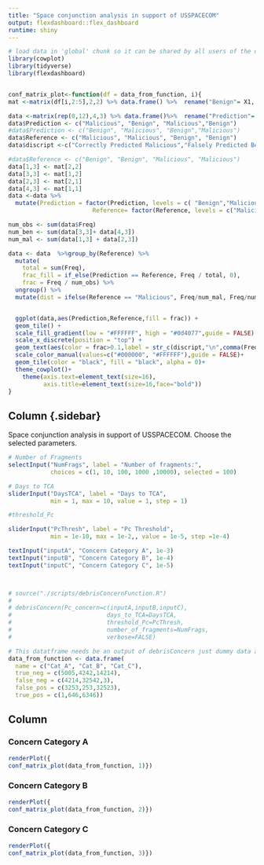 ```yaml
---
title: "Space conjunction analysis in support of USSPACECOM"
output: flexdashboard::flex_dashboard
runtime: shiny
---
```





```r
# load data in 'global' chunk so it can be shared by all users of the dashboard
library(cowplot)
library(tidyverse)
library(flexdashboard)


conf_matrix_plot<-function(df = data_from_function, i){
mat <-matrix(df[i,2:5],2,2) %>% data.frame() %>%  rename("Benign"= X1, "Malicious" = X2)

data <-matrix(rep(0,12),4,3) %>% data.frame()%>%  rename("Prediction"= X1, "Reference" = X2, "Freq" = X3)
data$Prediction <- c("Malicious", "Benign", "Malicious","Benign")
#data$Prediction <- c("Benign", "Malicious", "Benign","Malicious")
data$Reference <- c("Malicious", "Malicious", "Benign", "Benign")
data$discript <-c("Correctly Predicted Malicious","Falsely Predicted Benign", "Falsely Predicted Malicious" ,"Correctly Predicted Benign")

#data$Reference <- c("Benign", "Benign", "Malicious", "Malicious")
data[1,3] <- mat[2,2]
data[3,3] <- mat[1,2]
data[2,3] <- mat[2,1]
data[4,3] <- mat[1,1]
data <-data %>% 
  mutate(Prediction = factor(Prediction, levels = c( "Benign","Malicious")),  #c( "Benign","Malicious")
                        Reference= factor(Reference, levels = c("Malicious", "Benign")))  # c("Malicious", "Benign")

num_obs <- sum(data$Freq)
num_ben <- sum(data[3,3]+ data[4,3])
num_mal <- sum(data[1,3] + data[2,3])

data <- data  %>%group_by(Reference) %>% 
  mutate(
    total = sum(Freq),
    frac_fill = if_else(Prediction == Reference, Freq / total, 0),
    frac = Freq / num_obs) %>% 
  ungroup() %>% 
  mutate(dist = ifelse(Reference == "Malicious", Freq/num_mal, Freq/num_ben )) 


  ggplot(data,aes(Prediction,Reference,fill = frac)) +
  geom_tile() +
  scale_fill_gradient(low = "#FFFFFF", high = "#0d4077",guide = FALSE) +
  scale_x_discrete(position = "top") +
  geom_text(aes(color = frac>0.1,label = str_c(discript,"\n",comma(Freq),"\n ", round(frac * 100,2), "% of all Observations \n", round(dist *100,2), "% of True ", Reference  )), size = 6)+
  scale_color_manual(values=c("#000000", "#FFFFFF"),guide = FALSE)+
  geom_tile(color = "black", fill = "black", alpha = 0)+
  theme_cowplot()+
    theme(axis.text=element_text(size=16),
          axis.title=element_text(size=16,face="bold"))
}
```

Column {.sidebar} {data-width=250}
-----------------------------------------------------------------------

Space conjunction analysis in support of USSPACECOM. Choose the selected parameters.

```r
# Number of Fragments
selectInput("NumFrags", label = "Number of fragments:",
            choices = c(1, 10, 100, 1000 ,10000), selected = 100)

# Days to TCA 
sliderInput("DaysTCA", label = "Days to TCA",
            min = 1, max = 10, value = 1, step = 1)

#threshold_Pc

sliderInput("PcThresh", label = "Pc Threshold",
            min = 1e-10, max = 1e-2,, value = 1e-5, step =1e-4)

textInput("inputA", "Concern Category A", 1e-3)
textInput("inputB", "Concern Category B", 1e-4)
textInput("inputC", "Concern Category C", 1e-5)



# source("./scripts/debrisConcernFunction.R")
# 
# debrisConcern(Pc_concern=c(inputA,inputB,inputC),
#                           days_to_TCA=DaysTCA,
#                           threshold_Pc=PcThresh,
#                           number_of_fragments=NumFrags,
#                           verbose=FALSE)

# This datatframe needs be an output of debrisConcern just dummy data at this time
data_from_function <- data.frame(
  name = c("Cat_A", "Cat_B", "Cat_C"),
  true_neg = c(5005,4242,14214),
  false_neg = c(4214,32542,3),
  false_pos = c(3253,253,32523),
  true_pos = c(1,646,6346))

```

Column
-----------------------------------------------------------------------
### Concern Category A 

```r
renderPlot({
conf_matrix_plot(data_from_function, 1)})

```
    
### Concern Category B 

```r
renderPlot({
conf_matrix_plot(data_from_function, 2)})
```

### Concern Category C 

```r
renderPlot({
conf_matrix_plot(data_from_function, 3)})
```